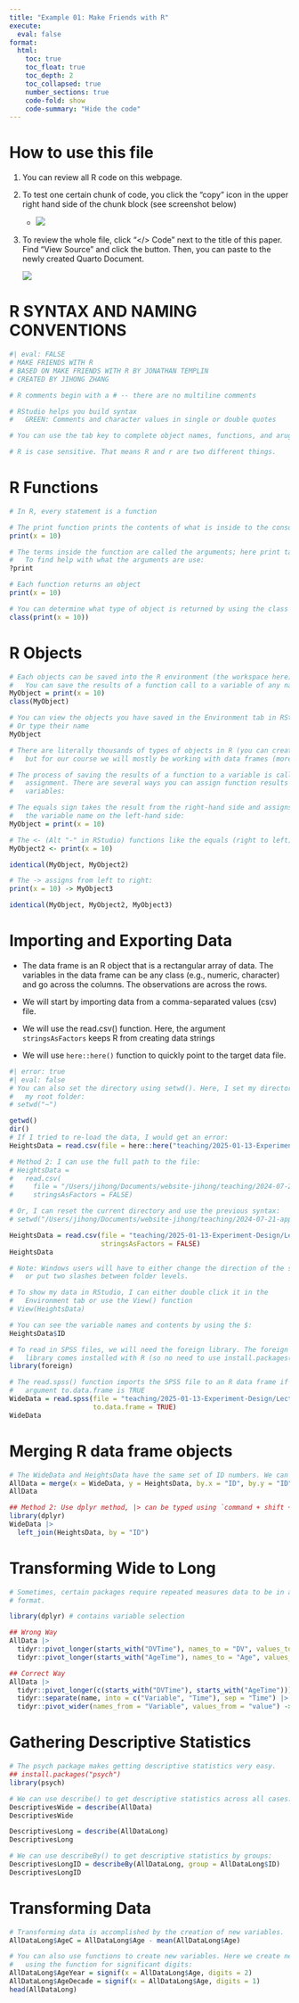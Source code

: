 ```yaml
---
title: "Example 01: Make Friends with R"
execute: 
  eval: false
format: 
  html:
    toc: true
    toc_float: true
    toc_depth: 2
    toc_collapsed: true
    number_sections: true
    code-fold: show
    code-summary: "Hide the code"
---
```


# How to use this file

1.  You can review all R code on this webpage.

2.  To test one certain chunk of code, you click the "copy" icon in the upper right hand side of the chunk block (see screenshot below)

    -   ![](figures/R-copy-paste.png)

3.  To review the whole file, click "\</\> Code" next to the title of this paper. Find "View Source" and click the button. Then, you can paste to the newly created Quarto Document.

    ![](figures/code-copy-paste.png)

# R SYNTAX AND NAMING CONVENTIONS

```r
#| eval: FALSE
# MAKE FRIENDS WITH R
# BASED ON MAKE FRIENDS WITH R BY JONATHAN TEMPLIN
# CREATED BY JIHONG ZHANG

# R comments begin with a # -- there are no multiline comments

# RStudio helps you build syntax
#   GREEN: Comments and character values in single or double quotes

# You can use the tab key to complete object names, functions, and arugments

# R is case sensitive. That means R and r are two different things.
```

# R Functions

```r
# In R, every statement is a function

# The print function prints the contents of what is inside to the console
print(x = 10)

# The terms inside the function are called the arguments; here print takes x
#   To find help with what the arguments are use:
?print

# Each function returns an object
print(x = 10)

# You can determine what type of object is returned by using the class function
class(print(x = 10))
```

# R Objects

```r
# Each objects can be saved into the R environment (the workspace here)
#   You can save the results of a function call to a variable of any name
MyObject = print(x = 10)
class(MyObject)

# You can view the objects you have saved in the Environment tab in RStudio
# Or type their name
MyObject

# There are literally thousands of types of objects in R (you can create them),
#   but for our course we will mostly be working with data frames (more later)

# The process of saving the results of a function to a variable is called 
#   assignment. There are several ways you can assign function results to 
#   variables:

# The equals sign takes the result from the right-hand side and assigns it to
#   the variable name on the left-hand side:
MyObject = print(x = 10)

# The <- (Alt "-" in RStudio) functions like the equals (right to left)
MyObject2 <- print(x = 10)

identical(MyObject, MyObject2)

# The -> assigns from left to right:
print(x = 10) -> MyObject3

identical(MyObject, MyObject2, MyObject3)
```

# Importing and Exporting Data

-   The data frame is an R object that is a rectangular array of data. The variables in the data frame can be any class (e.g., numeric, character) and go across the columns. The observations are across the rows.

-   We will start by importing data from a comma-separated values (csv) file.

-   We will use the read.csv() function. Here, the argument `stringsAsFactors` keeps R from creating data strings

-   We will use `here::here()` function to quickly point to the target data file.

```r
#| error: true
#| eval: false
# You can also set the directory using setwd(). Here, I set my directory to 
#   my root folder:
# setwd("~")

getwd()
dir()
# If I tried to re-load the data, I would get an error:
HeightsData = read.csv(file = here::here("teaching/2025-01-13-Experiment-Design/Lecture01", "heights.csv"), stringsAsFactors = FALSE)
```

```r
# Method 2: I can use the full path to the file:
# HeightsData = 
#   read.csv(
#     file = "/Users/jihong/Documents/website-jihong/teaching/2024-07-21-applied-multivariate-statistics-esrm64503/Lecture01/data/heights.csv", 
#     stringsAsFactors = FALSE)

# Or, I can reset the current directory and use the previous syntax:
# setwd("/Users/jihong/Documents/website-jihong/teaching/2024-07-21-applied-multivariate-statistics-esrm64503/Lecture01/data/")

HeightsData = read.csv(file = "teaching/2025-01-13-Experiment-Design/Lecture01/heights.csv",
                       stringsAsFactors = FALSE)
HeightsData
```

```r
# Note: Windows users will have to either change the direction of the slash
#   or put two slashes between folder levels.

# To show my data in RStudio, I can either double click it in the 
#   Environment tab or use the View() function
# View(HeightsData)

# You can see the variable names and contents by using the $:
HeightsData$ID

# To read in SPSS files, we will need the foreign library. The foreign
#   library comes installed with R (so no need to use install.packages()).
library(foreign)

# The read.spss() function imports the SPSS file to an R data frame if the 
#   argument to.data.frame is TRUE
WideData = read.spss(file = "teaching/2025-01-13-Experiment-Design/Lecture01/wide.sav", 
                     to.data.frame = TRUE)
WideData
```

# Merging R data frame objects

```r
# The WideData and HeightsData have the same set of ID numbers. We can use the merge() function to merge them into a single data frame. Here, x is the name of the left-side data frame and y is the name of the right-side data frame. The arguments by.x and by.y are the name of the variable(s) by which we will merge:
AllData = merge(x = WideData, y = HeightsData, by.x = "ID", by.y = "ID")
AllData

## Method 2: Use dplyr method, |> can be typed using `command + shift + M`
library(dplyr)
WideData |> 
  left_join(HeightsData, by = "ID")
```

# Transforming Wide to Long

```r
# Sometimes, certain packages require repeated measures data to be in a long
# format. 

library(dplyr) # contains variable selection 

## Wrong Way
AllData |> 
  tidyr::pivot_longer(starts_with("DVTime"), names_to = "DV", values_to = "DV_Value") |> 
  tidyr::pivot_longer(starts_with("AgeTime"), names_to = "Age", values_to = "Age_Value") 

## Correct Way
AllData |> 
  tidyr::pivot_longer(c(starts_with("DVTime"), starts_with("AgeTime"))) |> 
  tidyr::separate(name, into = c("Variable", "Time"), sep = "Time") |> 
  tidyr::pivot_wider(names_from = "Variable", values_from = "value") -> AllDataLong
```

# Gathering Descriptive Statistics

```r
# The psych package makes getting descriptive statistics very easy.
## install.packages("psych")
library(psych)

# We can use describe() to get descriptive statistics across all cases:
DescriptivesWide = describe(AllData)
DescriptivesWide

DescriptivesLong = describe(AllDataLong)
DescriptivesLong

# We can use describeBy() to get descriptive statistics by groups:
DescriptivesLongID = describeBy(AllDataLong, group = AllDataLong$ID)
DescriptivesLongID
```

# Transforming Data

```r
# Transforming data is accomplished by the creation of new variables. 
AllDataLong$AgeC = AllDataLong$Age - mean(AllDataLong$Age)

# You can also use functions to create new variables. Here we create new terms
#   using the function for significant digits:
AllDataLong$AgeYear = signif(x = AllDataLong$Age, digits = 2)
AllDataLong$AgeDecade = signif(x = AllDataLong$Age, digits = 1)
head(AllDataLong)
```

